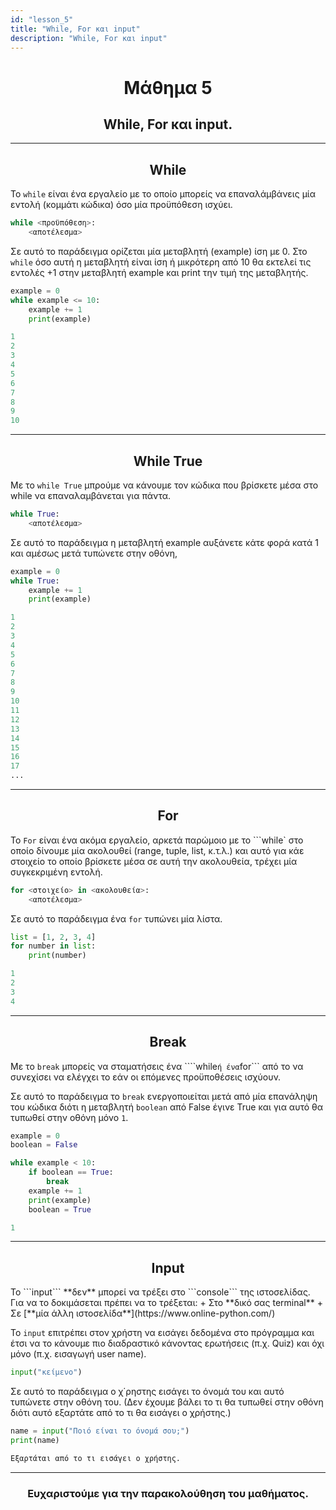 ```yaml
---
id: "lesson_5"
title: "While, For και input"
description: "While, For και input"
---
```


<h1 style="text-align: center;"> Μάθημα 5 </h1>

<h2 style="text-align: center;"> While, For και input. </h2>

---

<h2 style="text-align: center;"> While </h2>

To ```while``` είναι ένα εργαλείο με το οποίο μπορείς να επαναλάμβάνεις μία εντολή (κομμάτι κώδικα) όσο μία προϋπόθεση ισχύει.

```python
while <προϋπόθεση>:
    <αποτέλεσμα>
```

Σε αυτό το παράδειγμα ορίζεται μία μεταβλητή (example) ίση με 0. Στο ```while``` όσο αυτή η μεταβλητή είναι ίση ή μικρότερη από 10 θα εκτελεί τις εντολές +1 στην μεταβλητή example και print την τιμή της μεταβλητής.

```python
example = 0
while example <= 10:
    example += 1
    print(example)

1
2
3
4
5
6
7
8
9
10
```

---

<h2 style="text-align: center;"> While True </h2>

Με το ```while True``` μπρούμε να κάνουμε τον κώδικα που βρίσκετε μέσα στο while να επαναλαμβάνεται για πάντα.

```python
while True:
    <αποτέλεσμα>
```

Σε αυτό το παράδειγμα η μεταβλητή example αυξάνετε κάτε φορά κατά 1 και αμέσως μετά τυπώνετε στην οθόνη,

```python
example = 0
while True:
    example += 1
    print(example)

1
2
3
4
5
6
7
8
9
10
11
12
13
14
15
16
17
...

```

---

<h2 style="text-align: center;"> For </h2>

To ```For``` είναι ένα ακόμα εργαλείο, αρκετά παρώμοιο με το ```while` στο οποίο δίνουμε μία ακολουθεί (range, tuple, list, κ.τ.λ.) και αυτό για κάε στοιχείο το οποίο βρίσκετε μέσα σε αυτή την ακολουθεία, τρέχει μία συγκεκριμένη εντολή.

```python
for <στοιχείο> in <ακολουθεία>:
    <αποτέλεσμα>
```

Σε αυτό το παράδειγμα ένα ```for``` τυπώνει μία λίστα.
```python
list = [1, 2, 3, 4]
for number in list:
    print(number)

1
2
3
4
```

---

<h2 style="text-align: center;"> Break </h2>

Με το ```break``` μπορείς να σταματήσεις ένα ````while``` ή ένα ```for``` από το να συνεχίσει να ελέγχει το εάν οι επόμενες προϋποθέσεις ισχύουν.

Σε αυτό το παράδειγμα το ```break``` ενεργοποιείται μετά από μία επανάληψη του κώδικα διότι η μεταβλητή ```boolean``` από False έγινε True και για αυτό θα τυπωθεί στην οθόνη μόνο ```1```.

```python
example = 0
boolean = False

while example < 10:
    if boolean == True:
        break
    example += 1
    print(example)
    boolean = True

1
```

---

<h2 style="text-align: center;"> Input </h2>

<div class="alert alert-warning m-3" role="alert">
  Το ```input``` **δεν** μπορεί να τρέξει στο ```console``` της ιστοσελίδας.
  Για να το δοκιμάσεται πρέπει να το τρέξεται:
    + Στο **δικό σας terminal**
    + Σε [**μία άλλη ιστοσελίδα**](https://www.online-python.com/)
</div>

Το ```input``` επιτρέπει στον χρήστη να εισάγει δεδομένα στο πρόγραμμα και έτσι να το κάνουμε πιο διαδραστικό κάνοντας ερωτήσεις (π.χ. Quiz) και όχι μόνο (π.χ. εισαγωγή user name).

```python
input("κείμενο")
```

Σε αυτό το παράδειγμα ο χ΄ρηστης εισάγει το όνομά του και αυτό τυπώνετε στην οθόνη του. (Δεν έχουμε βάλει το τι θα τυπωθεί στην οθόνη διότι αυτό εξαρτάτε από το τι θα εισάγει ο χρήστης.)

```python
name = input("Ποιό είναι το όνομά σου;")
print(name)

Εξαρτάται από το τι εισάγει ο χρήστης.
```

---

<h3 style="text-align: center;"> Ευχαριστούμε για την παρακολούθηση του μαθήματος. </h3>